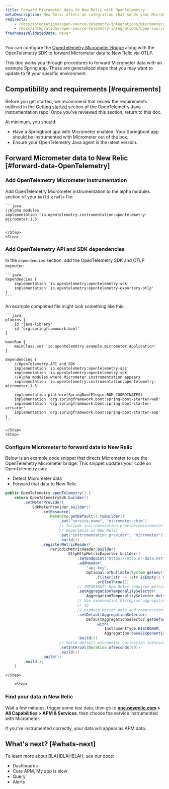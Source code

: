 ```yaml
---
title: Forward Micrometer data to New Relic with OpenTelemetry
metaDescription: New Relic offers an integration that sends your Micrometer telemetry data to your New Relic account.
redirects:
    - /docs/integrations/open-source-telemetry-integrations/micrometer/micrometer-metrics-registry
    - /docs/integrations/open-source-telemetry-integrations/open-source-telemetry-integration-list/new-relics-micrometer-integration
freshnessValidatedDate: never
---
```


You can configure the [OpenTelemetry Micrometer Bridge](https://github.com/open-telemetry/opentelemetry-java-instrumentation/tree/main/instrumentation/micrometer/micrometer-1.5/library) along with the OpenTelemetry SDK to forward Micrometer data to New Relic via OTLP.

This doc walks you through procedures to forward Micrometer data with an example Spring app. These are generalized steps that you may want to update to fit your specific environment. 

## Compatibility and requirements [#requirements]

Before you get started, we recommend that review the requirements outlined in the [Getting started](https://github.com/open-telemetry/opentelemetry-java-instrumentation?tab=readme-ov-file#getting-started) section of the OpenTelemetry Java instrumentation repo. Once you've reviewed this section, return to this doc.

At minimum, you should:

* Have a Springboot app with Micrometer enabled. Your Springboot app should be instrumented with Micrometer out of the box.
* Ensure your OpenTelemetry Java agent is the latest version.

## Forward Micrometer data to New Relic [#forward-data-OpenTelemetry]

<Steps>
    <Step>

### Add OpenTelemetry Micrometer instrumentation

Add OpenTelemetry Micrometer instrumentation to the alpha modules section of your `build.gradle` file:

    ```java
    //Alpha modules
    implementation 'io.opentelemetry.instrumentation:opentelemetry-micrometer-1.5'
    ```

    </Step>
    <Step>

### Add OpenTelemetry API and SDK dependencies
        
In the `dependencies` section, add the OpenTelemetry SDK and OTLP exporter:

    ```java
    dependencies {
        implementation 'io.opentelemetry:opentelemetry-sdk'
        implementation 'io.opentelemetry:opentelemetry-exporters-otlp'
    }
    ```
    
An example completed file might look something like this:

    ```java
    plugins {
        id 'java-library'
        id 'org.springframework.boot'
    }

    bootRun {
        mainClass.set 'io.opentelemetry.example.micrometer.Application'
    }

    dependencies {
        //OpenTelemetry API and SDK
        implementation 'io.opentelemetry:opentelemetry-api'
        implementation 'io.opentelemetry:opentelemetry-sdk'
        //Alpha modules where Micrometer instrumentation appears
        implementation 'io.opentelemetry.instrumentation:opentelemetry-micrometer-1.5'

        implementation platform(SpringBootPlugin.BOM_COORDINATES)
        implementation 'org.springframework.boot:spring-boot-starter-web'
        implementation 'org.springframework.boot:spring-boot-starter-actuator'
        implementation 'org.springframework.boot:spring-boot-starter-aop'
    }
    ```

    </Step>
    <Step>

### Configure Micrometer to forward data to New Relic

Below is an example code snippet that directs Micrometer to use the OpenTelemetry Micrometer bridge. This snippet updates your code so OpenTelemetry can:

* Detect Micrometer data
* Forward that data to New Relic

```java
public OpenTelemetry openTelemetry() {
    return OpenTelemetrySdk.builder()
        .setMeterProvider(
            SdkMeterProvider.builder()
                .setResource(
                    Resource.getDefault().toBuilder()
                        .put("service.name", "micrometer-shim")
                        // Include instrumentation.provider=micrometer to enable micrometer metrics
                        // experience in New Relic
                        .put("instrumentation.provider", "micrometer")
                        .build())
                .registerMetricReader(
                    PeriodicMetricReader.builder(
                            OtlpHttpMetricExporter.builder()
                                .setEndpoint("https://otlp.nr-data.net")
                                .addHeader(
                                    "api-key",
                                    Optional.ofNullable(System.getenv("NEW_RELIC_LICENSE_KEY"))
                                        .filter(str -> !str.isEmpty() && !str.isBlank())
                                        .orElseThrow())
                                // IMPORTANT: New Relic requires metrics to be delta temporality
                                .setAggregationTemporalitySelector(
                                    AggregationTemporalitySelector.deltaPreferred())
                                // Use exponential histogram aggregation for histogram instruments
                                // to
                                // produce better data and compression
                                .setDefaultAggregationSelector(
                                    DefaultAggregationSelector.getDefault()
                                        .with(
                                            InstrumentType.HISTOGRAM,
                                            Aggregation.base2ExponentialBucketHistogram()))
                                .build())
                        // Match default micrometer collection interval of 60 seconds
                        .setInterval(Duration.ofSeconds(60))
                        .build())
                .build())
        .build();
    }
```
    
        
    </Step>

        <Step>

### Find your data in New Relic 

Wait a few minutes, trigger some test data, then go to **[one.newrelic.com](https://one.newrelic.com) > All Capabilities > APM & Services**, then choose the service instrumented with Micrometer.

If you've instrumented correctly, your data will appear as APM data. 
    </Step>
    
</Steps>

## What's next? [#whats-next]

To learn more about BLAHBLAHBLAH, see our docs:

* Dashboards
* Core APM, My app is slow 
* Query
* Alerts